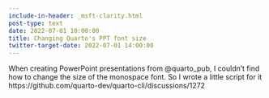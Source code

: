 ```yaml
---
include-in-header: _msft-clarity.html
post-type: text
date: 2022-07-01 10:00:00
title: Changing Quarto's PPT font size
twitter-target-date: 2022-07-01 14:00:00
---
```

When creating PowerPoint presentations from @quarto_pub, I couldn't find how to change the size of the monospace font. So I wrote a little script for it https://github.com/quarto-dev/quarto-cli/discussions/1272